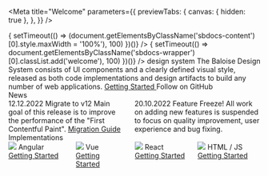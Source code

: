 
<Meta
  title="Welcome"
  parameters={{
    previewTabs: {
      canvas: { hidden: true },
    },
  }}
/>


<link
  onLoad={(() => {
    setTimeout(() => (document.getElementsByClassName('sbdocs-content')[0].style.maxWidth = '100%'), 100)
  })()}
/>
<link
  onLoad={(() => {
    setTimeout(() => document.getElementsByClassName('sbdocs-wrapper')[0].classList.add('welcome'), 100)
  })()}
/>

<bal-doc-app>
  <bal-stage color="purple" shape size="small">
    <bal-stage-body>
      <bal-logo color="white" animated color="blue"></bal-logo>
      <bal-heading subtitle space="all">
        design system
      </bal-heading>
      <bal-text size="lead" class="mt-medium">
        The Baloise Design System consists of UI components and a clearly defined visual style, released as both code
        implementations and design artifacts to build any number of web applications.
      </bal-text>
      <bal-button-group class="mt-medium">
        <a
          class="button is-primary"
          style={{ width: 'auto' }}
          href="?path=/docs/development-getting-started-overview--page"
        >
          Getting Started
        </a>
        <bal-button
          color="info"
          icon="github"
          href="https://github.com/baloise-incubator/design-system"
          target="_blank"
        >
          Follow on GitHub
        </bal-button>
      </bal-button-group>
    </bal-stage-body>
  </bal-stage>
</bal-doc-app>

<bal-doc-app>
  <div class="pt-xx-large pb-large container">
    <bal-heading>News</bal-heading>
    <div class="columns is-multiline">
      <div class="column is-one-quarter-desktop is-half-tablet">
        <bal-card fullheight class="p-none">
          <bal-card-content>
            <bal-text size="small">12.12.2022</bal-text>
            <bal-heading space="all" level="h3">
              Migrate to v12
            </bal-heading>
            <bal-text space="none">
              Main goal of this release is to improve the performance of the "First Contentful Paint".
            </bal-text>
            <a
              class="button is-primary mt-normal"
              style={{ width: 'auto' }}
              href="?path=/docs/development-migration-migration-from-11-x-to-12-x--page"
            >
              Migration Guide
            </a>
          </bal-card-content>
        </bal-card>
      </div>
      <div class="column is-one-quarter-desktop is-half-tablet">
        <bal-card fullheight class="p-none">
          <bal-card-content>
            <bal-text size="small">20.10.2022</bal-text>
            <bal-heading space="all" level="h3">
              Feature Freeze!
            </bal-heading>
            <bal-text space="none">
              All work on adding new features is suspended to focus on quality improvement, user experience and bug
              fixing.
            </bal-text>
          </bal-card-content>
        </bal-card>
      </div>
    </div>
  </div>
</bal-doc-app>

<bal-doc-app>
  <div class="py-x-large container">
    <bal-heading>Implementations</bal-heading>
    <div class="columns is-multiline">
      <div class="column is-one-quarter-desktop is-half-tablet">
        <bal-card color="red-1" class="p-none">
          <bal-card-content>
            <div class="is-flex is-align-items-center fg-normal is-flex-direction-column">
              <img src={AngularLogo} style={{ maxWidth: '60px', maxHeight: '60px' }} />
              <bal-heading level="h3">Angular</bal-heading>
              <a
                class="button is-primary"
                style={{ width: 'auto' }}
                href="?path=/docs/development-getting-started-angular-overview--page"
              >
                Getting Started
              </a>
            </div>
          </bal-card-content>
        </bal-card>
      </div>
      <div class="column is-one-quarter-desktop is-half-tablet">
        <bal-card color="green-1" class="p-none">
          <bal-card-content>
            <div class="is-flex is-align-items-center fg-normal is-flex-direction-column">
              <img src={VueLogo} style={{ maxWidth: '60px', maxHeight: '60px' }} />
              <bal-heading level="h3">Vue</bal-heading>
              <a
                class="button is-primary"
                style={{ width: 'auto' }}
                href="?path=/docs/development-getting-started-vue-overview--page"
              >
                Getting Started
              </a>
            </div>
          </bal-card-content>
        </bal-card>
      </div>
      <div class="column is-one-quarter-desktop is-half-tablet">
        <bal-card color="purple-1" class="p-none">
          <bal-card-content>
            <div class="is-flex is-align-items-center fg-normal is-flex-direction-column">
              <img src={ReactLogo} style={{ maxWidth: '60px', maxHeight: '60px' }} />
              <bal-heading level="h3">React</bal-heading>
              <a
                class="button is-primary"
                style={{ width: 'auto' }}
                href="?path=/docs/development-getting-started-react-overview--page"
              >
                Getting Started
              </a>
            </div>
          </bal-card-content>
        </bal-card>
      </div>
      <div class="column is-one-quarter-desktop is-half-tablet">
        <bal-card color="yellow-1" class="p-none">
          <bal-card-content>
            <div class="is-flex is-align-items-center fg-normal is-flex-direction-column">
              <img src={HtmlLogo} style={{ maxWidth: '60px', maxHeight: '60px' }} />
              <bal-heading level="h3">HTML / JS</bal-heading>
              <a
                class="button is-primary"
                style={{ width: 'auto' }}
                href="?path=/docs/development-getting-started-html5-overview--page"
              >
                Getting Started
              </a>
            </div>
          </bal-card-content>
        </bal-card>
      </div>
    </div>
  </div>
</bal-doc-app>
